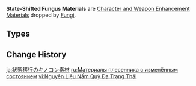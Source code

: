 {{Terminology Infobox
|image        = <gallery>
Item Inactivated Fungal Nucleus.png|Inactivated
Item Dormant Fungal Nucleus.png|Dormant
Item Robust Fungal Nucleus.png|Robust
</gallery>
|type         = Item Groups
|type2        = Character and Weapon Enhancement Materials
|type3        = Character and Weapon Enhancement Material Groups
|source1      = [[Fungi]]
}}
'''State-Shifted Fungus Materials''' are [[Character and Weapon Enhancement Material]]s dropped by [[Fungi]].

==Types==
{{Material Quality
|2=Inactivated Fungal Nucleus
|3=Dormant Fungal Nucleus
|4=Robust Fungal Nucleus
}}

==Change History==
{{Change History|3.0}}
[[Category:State-Shifted Fungus Materials| ]]

[[ja:状態移行のキノコン素材]]
[[ru:Материалы плесенника с изменённым состоянием]]
[[vi:Nguyên Liệu Nấm Quỷ Đa Trạng Thái]]